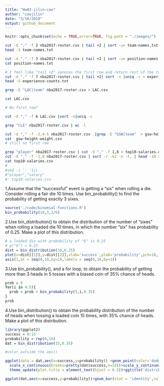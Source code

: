 ```yaml
---
title: "Hw03-jilin-cao"
author: "caojilin"
date: "3/16/2018"
output: github_document
---
```


```r
knitr::opts_chunk$set(echo = TRUE,error=TRUE, fig.path = "./images/")
```

```bash

cut -d "," -f 2 nba2017-roster.csv | tail +2 | sort -u> team-names.txt
head -5 team-names.txt
```
```bash
cut -d "," -f 3 nba2017-roster.csv | tail +2 | sort -u> position-names.txt
cat position-names.txt
```
```bash
# I feel like "tail +2" ignores the first row and return rest of the table.
cut -d "," -f 7 nba2017-roster.csv | tail +2| sort -n |uniq -c > experience-counts.txt
head -5 experience-counts.txt
```


```bash
grep -E "LAC|team" nba2017-roster.csv > LAC.csv

cat LAC.csv

# No first row?
```

```bash
cut -d "," -f 6 LAC.csv |sort -n|uniq -c
```
```bash
grep "CLE" nba2017-roster.csv | wc -l
```

```bash
cut -d "," -f -2,4-5 nba2017-roster.csv  |grep -E "GSW|team"  > gsw-height-weight.csv
cat  gsw-height-weight.csv
# still no first row
```

```bash

grep "player" nba2017-roster.csv | cut -d "," -f 1,8 > top10-salaries.csv
cut -d "," -f -1,8 nba2017-roster.csv | sort -r -k2 -n -t, | head -10 >> top10-salaries.csv
cat top10-salaries.csv
#
#sed -i '' '1i\
#"player","salary"
#' top10-salaries.csv
```
1.Assume that the “successful” event is getting a “six” when rolling a die. Consider
rolling a fair die 10 times. Use bin_probability() to find the probability of getting
exactly 3 sixes.
```r
source('./code/binomial-functions.R')
bin_probability(10,3,1/6)

```
2.Use bin_distribution() to obtain the distribution of the number of “sixes” when
rolling a loaded die 10 times, in which the number “six” has probability of 0.25. Make
a plot of this distribution.
```R
# a loaded die with probability of "6" is 0.25
# p("6") = 0.25
dist = bin_distribution(10,0.25)
plot(x=dist[[1]],y=dist[[2]],xlab='success',ylab='probability',pch=18, col="blue",main = "binomial distribution of Binomial(10,0.25) ",cex.lab=1.25)
axis(1,at = seq(0,10,by=1),labels = seq(0,10,by=1))

```

3.Use bin_probability(), and a for loop, to obtain the probability of getting more
than 3 heads in 5 tosses with a biased coin of 35% chance of heads.
```r
prob = 0
for(i in 4:5){
  prob = prob + bin_probability(5,i,0.35)
}
prob
```
4.Use bin_distribution() to obtain the probability distribution of the number of heads
when tossing a loaded coin 15 times, with 35% chance of heads. Make a plot of this
distribution.

```r
library(ggplot2)
success = 0:15
probability = rep(0,16)
dat = bin_distribution(15,0.35)

#color outside the aes()

ggplot(data = dat,aes(x=success,y=probability)) +geom_point(color='dodgerblue3')+
  scale_x_continuous(breaks=pretty(dat$success,n=15))+scale_y_continuous(breaks=pretty(dat$probability,n=10))+
  theme_update(plot.title = element_text(hjust = 0.5))+ggtitle('distribution of Binomial(15,0.35)')

ggplot(dat,aes(x=success,y=probability))+geom_bar(stat = 'identity',col='dodgerblue3',fill='dodgerblue3')+labs(title="Binomail(15,0.35) distribution")
```
